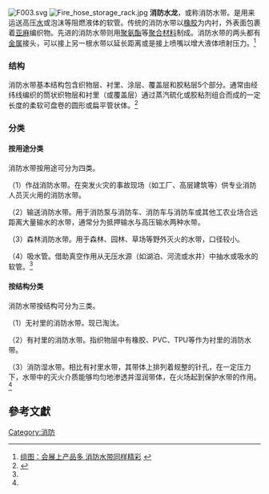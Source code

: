 {{世界觀|area=[[中國大陸|中國大陸]]、[[台灣|台灣]]、[[香港|香港]]}}
{{noteTA
|T=zh-hans:消防水龙;zh-sg:消防水龙;zh-hk:消防喉;zh-tw:消防水龍帶;
}}

[[Image:F003.svg|thumb]] 
[[File:Fire_hose_storage_rack.jpg|thumb]] 
'''消防水龙'''，或称消防水带。是用来运送高压[[水|水]]或泡沫等阻燃液体的软管。传统的消防水带以[[橡胶|橡胶]]为内衬，外表面包裹着[[亚麻|亚麻]]编织物。先进的消防水带则用[[聚氨酯|聚氨酯]]等[[聚合材料|聚合材料]]制成。消防水带的两头都有[[金属|金属]]接头，可以接上另一根水带以延长距离或是接上喷嘴以增大液体喷射压力。<ref>[http://www.chinawe.net/html/xf/fhcl/20090926_170413.html 组图：会展上产品多 消防水带同样精彩] {{webarchive|url=https://web.archive.org/web/20160304135707/http://www.chinawe.net/html/xf/fhcl/20090926_170413.html |date=2016-03-04 }}</ref>

=== 结构 ===
消防水带基本结构包含织物层、衬里、涂层、覆盖层和胶粘层5个部分。通常由经纬线编织的筒状织物层和衬里（或覆盖层）通过蒸汽硫化或胶粘剂组合而成的一定长度的柔软可盘卷的圆形或扁平管状体。<ref name=":0">{{Cite journal|title=消防水带的设计与生产工艺|author=毛秋|url=http://www.cnki.net/KCMS/detail/detail.aspx?QueryID=11&CurRec=13&filename=XJGY201309019&dbname=CJFD2013&dbcode=CJFQ&pr=&urlid=&yx=&uid=WEEvREcwSlJHSldRa1FhcTdWZDlsYkZvbnVEeUZSRnFCSnNEampqMTZxUT0=$9A4hF_YAuvQ5obgVAqNKPCYcEjKensW4ggI8Fm4gTkoUKaID8j8gFw!!&v=MDkxMjNNZDdHNEg5TE1wbzlFYllSOGVYMUx1eFlTN0RoMVQzcVRyV00xRnJDVVJMMmZadWR0RkNua1c3M0FQU2Y=|journal=橡胶工业|issue=|doi=|others=|year=2013|volume=09|page=567-574|pmid=}}{{dead link|date=2018年3月 |bot=InternetArchiveBot |fix-attempted=yes }}</ref>

=== 分类 ===

==== 按用途分类 ====
消防水带按用途可分为四类。

（1）作战消防水带。在突发火灾的事故现场（如工厂、高层建筑等）供专业消防人员灭火用的消防水带。

（2）输送消防水带。用于消防泵与消防车、消防车与消防车或其他工农业场合远距离大量输水的水带，通常分为抵押输水与高压输水两种水带。

（3）森林消防水带。用于森林、园林、草场等野外灭火的水带，口径较小。

（4）吸水管。借助真空作用从无压水源（如湖泊、河流或水井）中抽水或吸水的软管。<ref name=":0" />

==== 按结构分类 ====
消防水带按结构可分为三类。

（1）无衬里的消防水带。现已淘汰。

（2）有衬里的消防水带。指织物层中有橡胶、PVC、TPU等作为衬里的消防水带。

（3）消防湿水带。相比有衬里水带，其带体上排列着规整的针孔，在一定压力下，水带中的灭火介质能够均匀地渗透并湿润带体，在火场起到保护水带的作用。<ref name=":0" />

== 參考文獻 ==
<references />

{{Commonscat|Fire hoses}}

{{消防}}
[[Category:消防|Category:消防]]